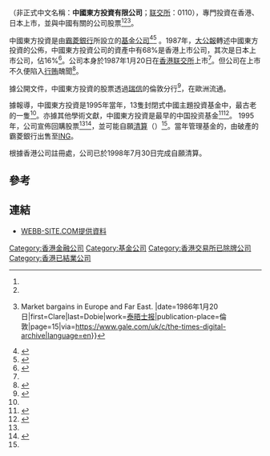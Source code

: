 {{NOT|中国东方资产管理}}
{{noteTA
|1=zh-cn:清算;zh-hk:清盤;
}}
{{lang|en|'''The China & Eastern Investment Company Limited'''}}（非正式中文名稱：'''中國東方投資有限公司'''；[[联交所|联交所]]：0110），專門投資在香港、日本上市，並與中國有關的公司股票<ref name=開業/><ref name=上市/><ref>{{cite news|title=A Special Report on Investment Trusts {{!}} Market bargains in Europe and Far East. |date=1986年1月20日|first=Clare|last=Dobie|work=[[泰晤士报|泰晤士报]]|publication-place=倫敦|page=15|via=https://www.gale.com/uk/c/the-times-digital-archive|language=en}}</ref>。

中國東方投資是由[[霸菱銀行|霸菱銀行]]所設立的[[证券投资基金|基金公司]]<ref name=開業>{{cite news|title=霸凌銀行直接間接投資中國　在港設中國東方投資公司　八成半認購港日上市股票|date=1985年10月30日|work=華僑日報|publication-place=香港|location=倫敦|via=香港公共圖書館多媒體資訊系統|language=zh-hk}}</ref><ref name=1995delist>{{cite news|title=UK COMPANY NEWS - CHINA FUND PLANS BUY-BACK OF SHARES. |date=1995年9月1日|first=RICHARD |last=LAPPER|work=金融時報|location=倫敦|via=Factvia|language=en}}</ref> 。1987年，[[大公報|大公報]]轉述中國東方投資的公佈，中國東方投資公司的資產中有68%是香港上市公司，其次是日本上市公司，佔16%<ref name=上市>{{cite news|title=中國東方投資昨日宣布每股淨值一點九四美元|date=1987年2月5日|work=大公報|page=9|publication-place=香港|via=香港公共圖書館多媒體資訊系統|language=zh-hk}}</ref>。公司本身於1987年1月20日在[[香港联交所|香港联交所]]上市<ref name=上市/>。但公司在上市不久便陷入[[行贿|行贿]]醜聞<ref>{{cite news|url=https://trove.nla.gov.au/newspaper/article/102014839|title=More charges laid in HK scandal|first=KEVIN|last=HAMLIN|location=香港|work=The Canberra Times|publication-place=[[坎培拉|坎培拉]]|language=en|via=澳洲國家圖書館Trove系統|date=1988年10月15日|access-date=2018年5月16日|archive-url=https://web.archive.org/web/20180517082049/https://trove.nla.gov.au/newspaper/article/102014839|archive-date=2018年5月17日|dead-url=yes}}</ref>。

據公開文件，中國東方投資的股票透過[[瑞信|瑞信]]的倫敦分行<ref>{{cite news|url=http://www.hkexnews.hk/listedco/sdi/19940217e.pdf|title=Re: Company Investigations pursuant to section 18 of the Hong Kong Securities (Disclosure of Interests) Ordinance|date=1994年2月17日|access-date=2018年5月16日|publisher=中國東方投資|via=港交所網頁|language=en|archive-url=https://web.archive.org/web/20180517082246/http://www.hkexnews.hk/listedco/sdi/19940217e.pdf|archive-date=2018年5月17日|dead-url=yes}}</ref>，在歐洲流通。

據報導，中國東方投資是1995年當年，13隻封閉式中國主題投資基金中，最古老的一隻<ref name=1995delist/>。亦據其他學術文獻，中國東方投資是最早的中国投资基金<ref>{{cite book|url=https://books.google.com.au/books?id=trHQBVqxQUQC|title=中国证券投资基金发展论|author=何孝星|chapter=中國國家基金——中國投資基金的發展|publisher=清華大學出版社|date=2003年|language=zh-cn|via=Google Book|access-date=2018-05-17|archive-date=2018-05-17|archive-url=https://web.archive.org/web/20180517223435/https://books.google.com.au/books?id=trHQBVqxQUQC|dead-url=no}}</ref><ref>{{cite journal|title=建立多元的風險投資渠道之我見|author1=陈夏晗|author2=潘文聪|journal=福建省社会主义学院学报|date=1999年|volume=1999年|issue=2|language=zh-cn|pages=39-42}}</ref>。 1995年，公司宣佈回購股票<ref name=1995delist/><ref>{{cite news|url=http://www.scmp.com/article/135696/delisting-proposal|title=Delisting proposal|date=1995年10月18日|accessdate=2018年5月18日|work=南華早報|publication-place=香港|language=en|archive-date=2018年5月17日|archive-url=https://web.archive.org/web/20180517082330/http://www.scmp.com/article/135696/delisting-proposal|dead-url=no}}</ref>，並可能自願[[清算|清算]]（{{lang-en|wind up}}）<ref name=1995delist/>。當年管理基金的{{link-en|霸菱銀行基金部|Barings Asset Management|}}，由破產的霸菱銀行出售至[[ING|ING]]。

根據香港公司註冊處，公司已於1998年7月30日完成自願清算。

==參考==
{{reflist|30em}}
==連結==
*[https://web.archive.org/web/20111114045217/http://webb-site.com/dbpub/orgdata.asp?hide=&p=387 WEBB-SITE.COM提供資料]

[[Category:香港金融公司|Category:香港金融公司]]
[[Category:基金公司|Category:基金公司]]
[[Category:香港交易所已除牌公司|Category:香港交易所已除牌公司]]
[[Category:香港已結業公司|Category:香港已結業公司]]